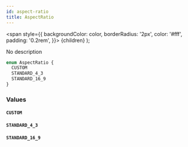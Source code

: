 ```yaml
---
id: aspect-ratio
title: AspectRatio
---
```


<span
style={{
      backgroundColor: color,
      borderRadius: '2px',
      color: '#fff',
      padding: '0.2rem',
    }}>
{children}
</span>
);

No description

```graphql
enum AspectRatio {
  CUSTOM
  STANDARD_4_3
  STANDARD_16_9
}
```

### Values

#### `CUSTOM`

#### `STANDARD_4_3`

#### `STANDARD_16_9`
